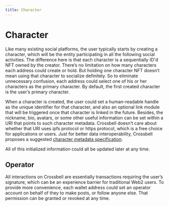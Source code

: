 ```yaml
---
title: Character
---
```


# Character

Like many existing social platforms, the user typically starts by creating a character, which will be the entity participating in all the following social activities. The difference here is that each character is a sequentially ID'd NFT owned by the creator. There’s no limitation on how many characters each address could create or hold. But holding one character NFT doesn’t mean using that character to socialize definitely. So to eliminate unnecessary confusion, each address could select one of his or her characters as the primary character. By default, the first created character is the user’s primary character.

When a character is created, the user could set a human-readable handle as the unique identifier for that character, and also an optional link module that will be triggered once that character is linked in the future. Besides, the nickname, bio, avatars, or some other useful information can be set within a URI that points to such character metadata. Crossbell doesn’t care about whether that URI uses ipfs protocol or https protocol, which is a free choice for applications or users. Just for better data interoperability, Crossbell proposes a suggested [character metadata specification](/docs/specs/metadata/character-metadata).

All of this initialized information could all be updated later at any time.

## Operator

All interactions on Crossbell are essentially transactions requiring the user’s signature, which can be an experience barrier for traditional Web2 users. To provide more convenience, each wallet address could set an operator account on behalf of they to make posts, or follow anyone else. That permission can be granted or revoked at any time.
